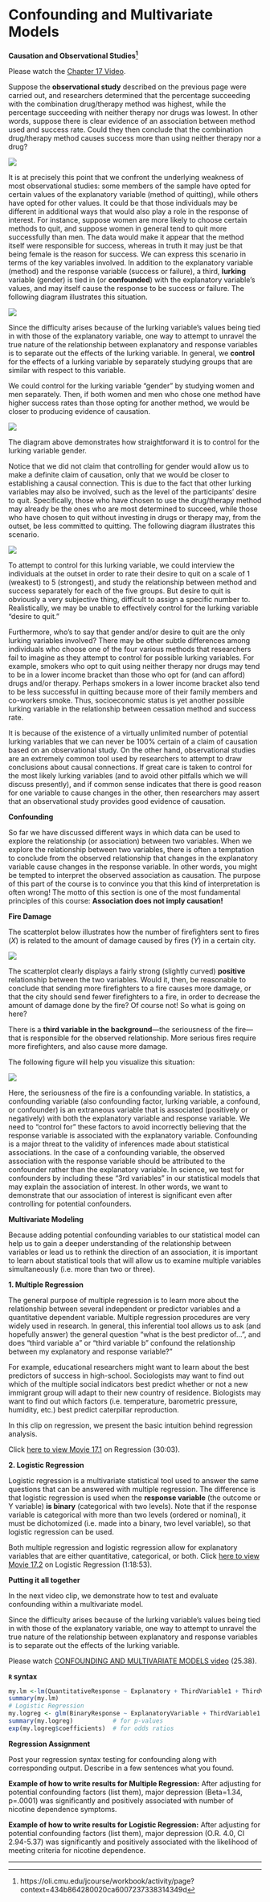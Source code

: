 

# Confounding and Multivariate Models

**Causation and Observational Studies^[https://oli.cmu.edu/jcourse/workbook/activity/page?context=434b864280020ca6007237338314349d]**

Please watch the [Chapter 17 Video](http://passiondrivenstatistics.com/2015/04/21/chapter-17-continued-rough-edit/).

Suppose the **observational study** described on the previous page were carried out, and researchers determined that the percentage succeeding with the combination drug/therapy method was highest, while the percentage succeeding with neither therapy nor drugs was lowest. In other words, suppose there is clear evidence of an association between method used and success rate. Could they then conclude that the combination drug/therapy method causes success more than using neither therapy nor a drug?

![](./graphics/image004.gif)

It is at precisely this point that we confront the underlying weakness of most observational studies: some members of the sample have opted for certain values of the explanatory variable (method of quitting), while others have opted for other values. It could be that those individuals may be different in additional ways that would also play a role in the response of interest. For instance, suppose women are more likely to choose certain methods to quit, and suppose women in general tend to quit more successfully than men. The data would make it appear that the method itself were responsible for success, whereas in truth it may just be that being female is the reason for success. We can express this scenario in terms of the key variables involved. In addition to the explanatory variable (method) and the response variable (success or failure), a third, **lurking** variable (gender) is tied in (or **confounded**) with the explanatory variable's values, and may itself cause the response to be success or failure. The following diagram illustrates this situation.

![](./graphics/image005.gif)

Since the difficulty arises because of the lurking variable's values being tied in with those of the explanatory variable, one way to attempt to unravel the true nature of the relationship between explanatory and response variables is to separate out the effects of the lurking variable. In general, we **control** for the effects of a lurking variable by separately studying groups that are similar with respect to this variable.

We could control for the lurking variable "gender" by studying women and men separately. Then, if both women and men who chose one method have higher success rates than those opting for another method, we would be closer to producing evidence of causation.

![](./graphics/image006.gif)

The diagram above demonstrates how straightforward it is to control for the lurking variable gender.

Notice that we did not claim that controlling for gender would allow us to make a definite claim of causation, only that we would be closer to establishing a causal connection. This is due to the fact that other lurking variables may also be involved, such as the level of the participants' desire to quit. Specifically, those who have chosen to use the drug/therapy method may already be the ones who are most determined to succeed, while those who have chosen to quit without investing in drugs or therapy may, from the outset, be less committed to quitting. The following diagram illustrates this scenario.

![](./graphics/image007.gif)

To attempt to control for this lurking variable, we could interview the individuals at the outset in order to rate their desire to quit on a scale of 1 (weakest) to 5 (strongest), and study the relationship between method and success separately for each of the five groups. But desire to quit is obviously a very subjective thing, difficult to assign a specific number to. Realistically, we may be unable to effectively control for the lurking variable "desire to quit."

Furthermore, who's to say that gender and/or desire to quit are the only lurking variables involved? There may be other subtle differences among individuals who choose one of the four various methods that researchers fail to imagine as they attempt to control for possible lurking variables. For example, smokers who opt to quit using neither therapy nor drugs may tend to be in a lower income bracket than those who opt for (and can afford) drugs and/or therapy. Perhaps smokers in a lower income bracket also tend to be less successful in quitting because more of their family members and co-workers smoke. Thus, socioeconomic status is yet another possible lurking variable in the relationship between cessation method and success rate.

It is because of the existence of a virtually unlimited number of potential lurking variables that we can never be 100% certain of a claim of causation based on an observational study. On the other hand, observational studies are an extremely common tool used by researchers to attempt to draw conclusions about causal connections. If great care is taken to control for the most likely lurking variables (and to avoid other pitfalls which we will discuss presently), and if common sense indicates that there is good reason for one variable to cause changes in the other, then researchers may assert that an observational study provides good evidence of causation.

**Confounding**

So far we have discussed different ways in which data can be used to explore the relationship (or association) between two variables. When we explore the relationship between two variables, there is often a temptation to conclude from the observed relationship that changes in the explanatory variable cause changes in the response variable. In other words, you might be tempted to interpret the observed association as causation. The purpose of this part of the course is to convince you that this kind of interpretation is often wrong! The motto of this section is one of the most fundamental principles of this course:  **Association does not imply causation!**

**Fire Damage**

The scatterplot below illustrates how the number of firefighters sent to fires ($X$) is related to the amount of damage caused by fires ($Y$) in a certain city.

![](./graphics/causation2.gif)

The scatterplot clearly displays a fairly strong (slightly curved) **positive** relationship between the two variables. Would it, then, be reasonable to conclude that sending more firefighters to a fire causes more damage, or that the city should send fewer firefighters to a fire, in order to decrease the amount of damage done by the fire? Of course not! So what is going on here?

There is a **third variable in the background**—the seriousness of the fire—that is responsible for the observed relationship. More serious fires require more firefighters, and also cause more damage.

The following figure will help you visualize this situation:

![](./graphics/causation3.gif)

Here, the seriousness of the fire is a confounding variable. In statistics, a confounding variable (also confounding factor, lurking variable, a confound, or confounder) is an extraneous variable that is associated (positively or negatively) with both the explanatory variable and response variable. We need to “control for” these factors to avoid incorrectly believing that the response variable is associated with the explanatory variable. Confounding is a major threat to the validity of inferences made about statistical associations. In the case of a confounding variable, the observed association with the response variable should be attributed to the confounder rather than the explanatory variable. In science, we test for confounders by including these “3rd variables” in our statistical models that may explain the association of interest. In other words, we want to demonstrate that our association of interest is significant even after controlling for potential confounders.

**Multivariate Modeling**

Because adding potential confounding variables to our statistical model can help us to gain a deeper understanding of the relationship between variables or lead us to rethink the direction of an association, it is important to learn about statistical tools that will allow us to examine multiple variables simultaneously (i.e. more than two or three).

**1. Multiple Regression**

The general purpose of multiple regression is to learn more about the relationship between several independent or predictor variables and a quantitative dependent variable. Multiple regression procedures are very widely used in research.  In general, this inferential tool allows us to ask (and hopefully answer) the general question "what is the best predictor of...", and does “third variable a” or “third variable b” confound the relationship between my explanatory and response variable?”

For example, educational researchers might want to learn about the best predictors of success in high-school. Sociologists may want to find out which of the multiple social indicators best predict whether or not a new immigrant group will adapt to their new country of residence. Biologists may want to find out which factors (i.e. temperature, barometric pressure, humidity, etc.) best predict caterpillar reproduction.

In this clip on regression, we present the basic intuition behind regression analysis.

Click [here to view Movie 17.1](https://www.youtube.com/watch?v=zkMmsC51VfU&feature=youtu.be) on Regression (30:03).

**2. Logistic Regression**

Logistic regression is a multivariate statistical tool used to answer the same questions that can be answered with multiple regression. The difference is that logistic regression is used when the **response variable** (the outcome or Y variable) **is binary** (categorical with two levels). Note that if the response variable is categorical with more than two levels (ordered or nominal), it must be dichotomized (i.e. made into a binary, two level variable), so that logistic regression can be used.

Both multiple regression and logistic regression allow for explanatory variables that are either quantitative, categorical, or both. Click [here to view Movie 17.2](https://www.youtube.com/watch?v=zX4omT_yCig&feature=youtu.be) on Logistic Regression (1:18:53).

**Putting it all together**

In the next video clip, we demonstrate how to test and evaluate confounding within a multivariate model.

Since the difficulty arises because of the lurking variable's values being tied in with those of the explanatory variable, one way to attempt to unravel the true nature of the relationship between explanatory and response variables is to separate out the effects of the lurking variable.

Please watch [CONFOUNDING AND MULTIVARIATE MODELS
video](https://www.youtube.com/watch?v=qzqjljfpFTU&list=PLDEF0B9CBD27AD37E&index=23) (25.38).

**`R` syntax**

```r
my.lm <-lm(QuantitativeResponse ~ Explanatory + ThirdVariable1 + ThirdVariable2, data = data_frame)
summary(my.lm)
# Logistic Regression
my.logreg <- glm(BinaryResponse ~ ExplanatoryVariable + ThirdVariable1 + ThirdVariable2, data = data_frame, family = "binomial")
summary(my.logreg)           # for p-values
exp(my.logreg$coefficients)  # for odds ratios
```

**Regression Assignment**

Post your regression syntax testing for confounding along with corresponding output. Describe in a few sentences what you found.

**Example of how to write results for Multiple Regression:**  After adjusting for potential confounding factors (list them), major depression (Beta=1.34, p=.0001) was significantly and positively associated with number of nicotine dependence symptoms.

**Example of how to write results for Logistic Regression:**  After adjusting for potential confounding factors (list them), major depression (O.R. 4.0, CI 2.94-5.37) was significantly and positively associated with the likelihood of meeting criteria for nicotine dependence.


-----------------------